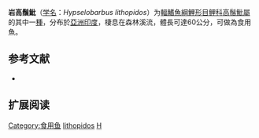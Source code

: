 {{Speciesbox
| name = 岩高鬚魮
| status = NE
| status_system = IUCN3.1
| image = 
| genus = Hypselobarbus
| species = lithopidos
| authority = [[Day|Day]], 1874
| synonyms = *''Barbus lithopidos''<br /><small>Day, 1874</small>
*''Gonoproktopterus lithopidos''<br /><small>Day, 1874</small> ''
*''Puntius lithopidos''<br /><small>Day, 1874</small>
}}

'''岩高鬚魮'''（[[学名|学名]]：''Hypselobarbus lithopidos''）为[[輻鰭魚綱|輻鰭魚綱]][[鯉形目|鯉形目]][[鲤科|鲤科]][[高鬚魮屬|高鬚魮屬]]的其中一[[種|種]]，分布於[[亞洲|亞洲]][[印度|印度]]，棲息在森林溪流，體長可達60公分，可做為食用魚。

==参考文献==
*{{FishBase_species|genus=Hypselobarbus|species=lithopidos|year=2011|month=12}}

== 扩展阅读 ==
{{refbegin}}
{{wikispecies-inline|Hypselobarbus lithopidos|岩高鬚魮}}
{{refend}}
{{Taxonbar|from=Q1102457}}

[[Category:食用鱼|Category:食用鱼]]
[[Category:高鬚魮屬|lithopidos]]
[[Category:1874年描述的魚類|H]]


{{鯉形目小作品}}